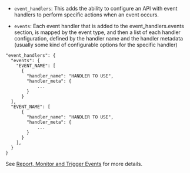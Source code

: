 ---
---

* `event_handlers`: This adds the ability to configure an API with event handlers to perform specific actions when an event occurs. 

* `events`: Each event handler that is added to the event_handlers.events section, is mapped by the event type, and then a list of each handler configuration, defined by the handler name and the handler metadata (usually some kind of configurable options for the specific handler)

```{.copyWrapper}
"event_handlers": {
  "events": {
    "EVENT_NAME": [
      {
        "handler_name": "HANDLER TO USE",
        "handler_meta": {
            ...
        }
      }
  ],
  "EVENT_NAME": [
      {
        "handler_name": "HANDLER TO USE",
        "handler_meta": {
            ...
        }
      }
    ],
  }
}
```

See [Report, Monitor and Trigger Events](/5.5/basic-config-and-security/report-monitor-trigger-events) for more details.
